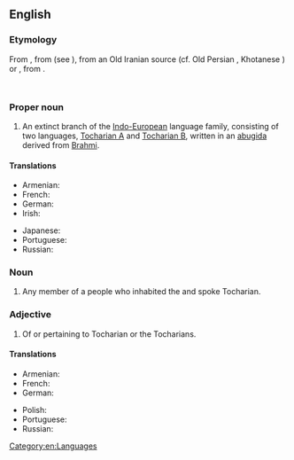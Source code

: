 ==English==
{{wikipedia|dab=Tocharian}}

===Etymology===
From {{etyl|la}} {{term|Tochari|lang=la}}, from {{etyl|grc}} {{term|Τόχαροι||Kucheans|tr=Tócharoi|lang=grc}} (see {{term|Τόχαρος|lang=grc}}), from an Old Iranian source (cf. Old Persian {{term|tr=tuxāri-}}, Khotanese {{term|tr=ttahvāra}}) or {{etyl|sa}} {{term||tr=tukhāra|lang=sa}}, from {{etyl|och}} {{term|tr=tokʷar|月氏||Yuezhi|lang=och}}.
   {{rfscript|Deva}} {{rfscript|Cuneiform}} {{rfscript|Chinese}}<!-- ?? -->

===Proper noun===
{{en-proper noun}}

# An extinct branch of the [[Indo-European]] language family, consisting of two languages, [[Tocharian A]] and [[Tocharian B]], written in an [[abugida]] derived from [[Brahmi]].

====Translations====
{{trans-top|language}}
* Armenian: {{t|hy|թոխարերեն|tr=tʿoxareren|sc=Armn}}
* French: {{t+|fr|tokharien|m}}
* German: {{t|de|Tocharisch|n}}
* Irish: {{t-|ga|Tocáiris|f|xs=Irish}}
{{trans-mid}}
* Japanese: {{t|ja|トカラ語|tr=トカラご, tokara-go|sc=Jpan}}
* Portuguese: {{t|pt|tocariano|m}}
* Russian: {{t|ru|тохарский|sc=Cyrl}}
{{trans-bottom}}

===Noun===
{{en-noun}}

# Any member of a people who inhabited the {{w|Tarim Basin}} and spoke Tocharian.

===Adjective===
{{en-adj|-}}

# Of or pertaining to Tocharian or the Tocharians.

====Translations====
{{trans-top|related to Tocharians}}
* Armenian: {{t|hy|թոխարական|tr=tʿoxarakan|sc=Armn}}
* French: {{t+|fr|tokharien|m}}
* German: {{t|de|tocharisch}}
{{trans-mid}}
* Polish: {{t-|pl|tocharski|m}}
* Portuguese: {{t|pt|tocariano|m}}
* Russian: {{t|ru|тохарский|sc=Cyrl}}
{{trans-bottom}}

[[Category:en:Languages]]